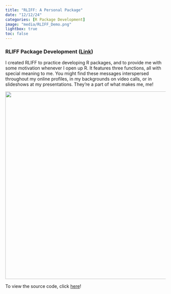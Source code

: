 ```yaml
---
title: "RLIFF: A Personal Package"
date: "12/12/24"
categories: [R Package Development]
image: "media/RLIFF_Demo.png" 
lightbox: true
toc: false
---
```


### **RLIFF Package Development ([Link](https://github.com/kevbaer/RLIFF){target="_blank"})**

I created RLIFF to practice developing R packages, and to provide me with some motivation whenever I open up R. It features three functions, all with special meaning to me. You might find these messages interspersed throughout my online profiles, in my backgrounds on video calls, or in slideshows at my presentations. They're a part of what makes me, me!

![](media/RLIFF_Demo.png){fig-align="center" width="588"}

To view the source code, click [here](https://github.com/kevbaer/RLIFF){target="_blank"}!
